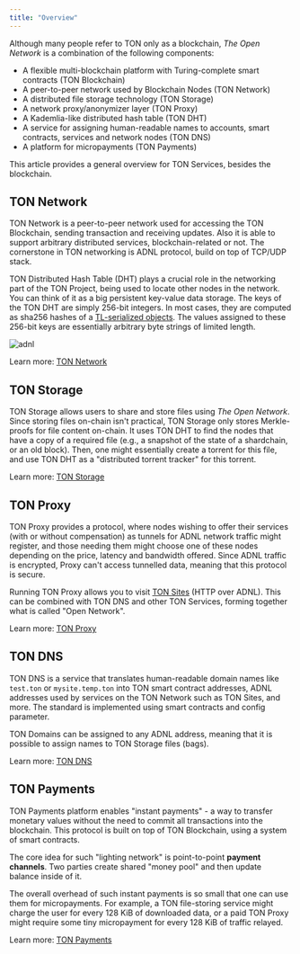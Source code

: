 ```yaml
---
title: "Overview"
---
```


Although many people refer to TON only as a blockchain, *The Open Network* is a combination of the following components:

- A flexible multi-blockchain platform with Turing-complete smart contracts (TON Blockchain)
- A peer-to-peer network used by Blockchain Nodes (TON Network)
- A distributed file storage technology (TON Storage)
- A network proxy/anonymizer layer (TON Proxy)
- A Kademlia-like distributed hash table (TON DHT)
- A service for assigning human-readable names to accounts, smart contracts, services and network nodes (TON DNS)
- A platform for micropayments (TON Payments)

This article provides a general overview for TON Services, besides the blockchain.

## TON Network

TON Network is a peer-to-peer network used for accessing the TON Blockchain, sending transaction and receiving updates. Also it is able to support arbitrary distributed services, blockchain-related or not. The cornerstone in TON networking is ADNL protocol, build on top of TCP/UDP stack.

TON Distributed Hash Table (DHT) plays a crucial role in the networking part of the TON Project, being used to locate other nodes in the network. You can think of it as a big persistent key-value data storage. The keys of the TON DHT are simply 256-bit integers. In most cases, they are computed as sha256 hashes of a [TL-serialized objects](/language/TL/overview). The values assigned to these 256-bit keys are essentially arbitrary byte strings of limited length.

![adnl](/resources/images/open-network/adnl.png)

Learn more: [TON Network](/ton/network)

## TON Storage

TON Storage allows users to share and store files using *The Open Network*. Since storing files on-chain isn't practical, TON Storage only stores Merkle-proofs for file content on-chain. It uses TON DHT to find the nodes that have a copy of a required file (e.g., a snapshot of the state of a shardchain, or an old block). Then, one might essentially create a torrent for this file, and use TON DHT as a "distributed torrent tracker" for this torrent.

Learn more: [TON Storage](/services/storage)

## TON Proxy

TON Proxy provides a protocol, where nodes wishing to offer their services (with or without compensation) as tunnels for ADNL network traffic might register, and those needing them might choose one of these nodes depending on the price, latency and bandwidth offered. Since ADNL traffic is encrypted, Proxy can't access tunnelled data, meaning that this protocol is secure.

Running TON Proxy allows you to visit [TON Sites](/services/sites) (HTTP over ADNL). This can be combined with TON DNS and other TON Services, forming together what is called "Open Network". 

Learn more: [TON Proxy](/services/proxy)

## TON DNS

TON DNS is a service that translates human-readable domain names like `test.ton` or `mysite.temp.ton` into TON smart contract addresses, ADNL addresses used by services on the TON Network such as TON Sites, and more. The standard is implemented using smart contracts and config parameter.

TON Domains can be assigned to any ADNL address, meaning that it is possible to assign names to TON Storage files (bags).

Learn more: [TON DNS](/services/dns)

## TON Payments

TON Payments platform enables "instant payments" - a way to transfer monetary values without the need to commit all transactions into the blockchain. This protocol is built on top of TON Blockchain, using a system of smart contracts.

The core idea for such "lighting network" is point-to-point **payment channels**. Two parties create shared "money pool" and then update balance inside of it.

The overall overhead of such instant payments is so small that one can use them for micropayments. For example, a TON file-storing service might charge the user for every 128 KiB of downloaded data, or a paid TON Proxy might require some tiny micropayment for every 128 KiB of traffic relayed.

Learn more: [TON Payments](/services/dns)
